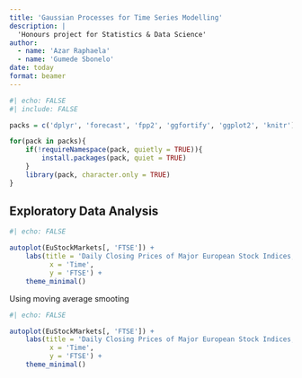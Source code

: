 ```yaml
---
title: 'Gaussian Processes for Time Series Modelling'
description: |
  'Honours project for Statistics & Data Science'
author:
  - name: 'Azar Raphaela'
  - name: 'Gumede Sbonelo'
date: today
format: beamer
---
```


```r
#| echo: FALSE
#| include: FALSE

packs = c('dplyr', 'forecast', 'fpp2', 'ggfortify', 'ggplot2', 'knitr')

for(pack in packs){
	if(!requireNamespace(pack, quietly = TRUE)){
		install.packages(pack, quiet = TRUE)
	}
	library(pack, character.only = TRUE)
}
```

## Exploratory Data Analysis

```r
#| echo: FALSE

autoplot(EuStockMarkets[, 'FTSE']) +
	labs(title = 'Daily Closing Prices of Major European Stock Indices, 1991-1998',
		  x = 'Time',
		  y = 'FTSE') +
	theme_minimal()
```

Using moving average smooting
```r
#| echo: FALSE

autoplot(EuStockMarkets[, 'FTSE']) +
	labs(title = 'Daily Closing Prices of Major European Stock Indices, 1991-1998',
		  x = 'Time',
		  y = 'FTSE') +
	theme_minimal()
```


